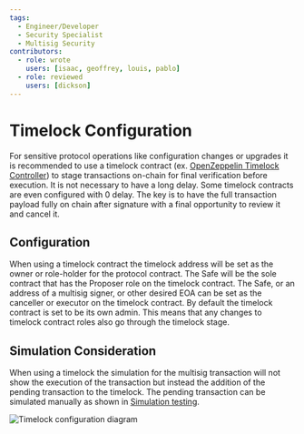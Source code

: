 ```yaml
---
tags:
  - Engineer/Developer
  - Security Specialist
  - Multisig Security
contributors:
  - role: wrote
    users: [isaac, geoffrey, louis, pablo]
  - role: reviewed
    users: [dickson]
---
```



<TagProvider>
<TagFilter />

# Timelock Configuration

<TagList tags={frontmatter.tags} />
<AttributionList contributors={frontmatter.contributors} />

For sensitive protocol operations like configuration changes or upgrades it is recommended to use a timelock contract (ex. [OpenZeppelin Timelock Controller](https://docs.openzeppelin.com/contracts/5.x/api/governance#TimelockController)) to stage transactions on-chain for final verification before execution. It is not necessary to have a long delay. Some timelock contracts are even configured with 0 delay. The key is to have the full transaction payload fully on chain after signature with a final opportunity to review it and cancel it.

## Configuration

When using a timelock contract the timelock address will be set as the owner or role-holder for the protocol contract.
The Safe will be the sole contract that has the Proposer role on the timelock contract.
The Safe, or an address of a multisig signer, or other desired EOA can be set as the canceller or executor on the timelock contract.
By default the timelock contract is set to be its own admin. This means that any changes to timelock contract roles also go through the timelock stage.

## Simulation Consideration

When using a timelock the simulation for the multisig transaction will not show the execution of the transaction but instead the addition of the pending transaction to the timelock. The pending transaction can be simulated manually as shown in [Simulation testing](/multisig-for-protocols/transaction-verification-and-signing#2-simulation-testing).

![Timelock configuration diagram](https://frameworks-static.s3.us-east-2.amazonaws.com/images/multisig-for-protocols/timelock-configuration-diagram.png)


</TagProvider>
<ContributeFooter />